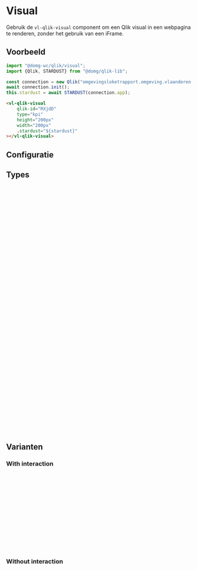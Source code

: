 
# Visual

<VluxMetaData id="qlik-qlik-visual" />

Gebruik de <code>vl-qlik-visual</code> component om een Qlik visual in een webpagina te renderen, zonder het gebruik
van een iFrame.


## Voorbeeld

```js
import "@domg-wc/qlik/visual";
import {Qlik, STARDUST} from "@domg/qlik-lib";

const connection = new Qlik("omgevingsloketrapport.omgeving.vlaanderen.be", "594c04b6-f319-4cb9-962c-24b0f7aa6f5e");
await connection.init();
this.stardust = await STARDUST(connection.app);
```

```html
<vl-qlik-visual
    qlik-id="RXjdD"
    type="kpi"
    height="200px"
    width="200px"
    .stardust="${stardust}"
></vl-qlik-visual>
```

<Canvas of={VlQlikVisualStories.QlikVisualDefault} />


## Configuratie

<ArgTypes of={VlQlikVisualStories.QlikVisualDefault} />


## Types

```ts
export type Filter = {
    id: string,
    filter: FilterObj
}

type FilterObj = {
    name: string,
    fieldQualifier: string,
    field: string,
    nrOfValues: number
}

export type DashboardVisualization = {
    type: string,
    id: string,
    height: string,
    width?: string,
    label: string,
    "align-label"?: string,
    "align-visual"?: string,
    colSize?: number,
    properties?: object,
    options?: object
}

export type InfoblockVisualization = {
    title: string,
    icon: string,
    type: string,
    id: string,
    height: string,
    width?: string,
    align: string,
    colSize?: number,
    properties?: object
    visuals?: InfoblockVisualization[][]
}

export type Views = {
    [key: string]: {
        order: number
        label: string,
        visualisations: DashboardVisualization[][]
    },
}
```


## Varianten

### With interaction

```js
import "@domg-wc/qlik/visual";
import {Qlik, STARDUST} from "@domg/qlik-lib";

const connection = new Qlik("omgevingsloketrapport.omgeving.vlaanderen.be", "594c04b6-f319-4cb9-962c-24b0f7aa6f5e");
await connection.init();
this.stardust = await STARDUST(connection.app);
```

```html
<vl-qlik-visual
    qlik-id="fARUNP"
    type="barchart"
    height="200px"
    width="200px"
    .stardust="${stardust}"
></vl-qlik-visual>
```

<Canvas of={VlQlikVisualStories.QlikVisualWithInteraction} />

### Without interaction

```js
import "@domg-wc/qlik/visual";
import {Qlik, STARDUST} from "@domg/qlik-lib";

const connection = new Qlik("omgevingsloketrapport.omgeving.vlaanderen.be", "594c04b6-f319-4cb9-962c-24b0f7aa6f5e");
await connection.init();
this.stardust = await STARDUST(connection.app, null, {select: true});
```

```html
<vl-qlik-visual
    qlik-id="fARUNP"
    type="barchart"
    height="200px"
    width="200px"
    .stardust="${stardust}"
></vl-qlik-visual>
```

<Canvas of={VlQlikVisualStories.QlikVisualWithoutInteraction} />

